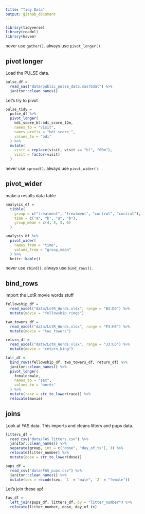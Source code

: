 ```yaml
---
title: "Tidy Data"
output: github_document
---
```


```r
library(tidyverse)
library(readxl)
library(haven)
```


never use `gather()`. always use `pivot_longer()`.

## pivot longer

Load the PULSE data.

```r
pulse_df = 
  read_sas("data/public_pulse_data.sas7bdat") %>%
  janitor::clean_names()
```

Let's try to pivot

```r
pulse_tidy =
  pulse_df %>%
  pivot_longer(
    bdi_score_bl:bdi_score_12m,
    names_to = "visit",
    names_prefix = "bdi_score_",
    values_to = "bdi"
  ) %>%
  mutate(
    visit = replace(visit, visit == "bl", "00m"),
    visit = factor(visit)
  )
```


never use `spread()`. always use `pivot_wider()`.

## pivot_wider

make a results data table

```r
analysis_df = 
  tibble(
    group = c("treatment", "treatment", "control", "control"),
    time = c("a", "b", "a", "b"),
    group_mean = c(4, 8, 3, 6)
  )

analysis_df %>%
  pivot_wider(
    names_from = "time",
    values_from = "group_mean"
  ) %>%
  knitr::kable()
```


never use `rbind()`. always use `bind_rows()`.

## bind_rows

import the LotR movie words stuff

```r
fellowship_df = 
  read_excel("data/LotR_Words.xlsx", range = "B3:D6") %>%
  mutate(movie = "fellowship_rings")

two_towers_df = 
  read_excel("data/LotR_Words.xlsx", range = "F3:H6") %>%
  mutate(movie = "two_towers")

return_df = 
  read_excel("data/LotR_Words.xlsx", range = "J3:L6") %>%
  mutate(movie = "return_king")

lotr_df = 
  bind_rows(fellowship_df, two_towers_df, return_df) %>%
  janitor::clean_names() %>%
  pivot_longer(
    female:male,
    names_to = "sex",
    values_to = "words"
  ) %>%
  mutate(race = str_to_lower(race)) %>%
  relocate(movie)
```


## joins

Look at FAS data. This imports and cleans litters and pups data.

```r
litters_df = 
  read_csv("data/FAS_litters.csv") %>%
  janitor::clean_names() %>%
  separate(group, int = c("dose", "day_of_tx"), 3) %>%
  relocate(litter_number) %>%
  mutate(dose = str_to_lower(dose))

pups_df = 
  read_csv("data/FAS_pups.csv") %>%
  janitor::clean_names() %>%
  mutate(sex = recode(sex, `1` = "male", `2` = "female"))
```

Let's join these up!

```r
fas_df =
  left_join(pups_df, litters_df, by = "litter_number") %>%
  relocate(litter_number, dose, day_of_tx)
```

